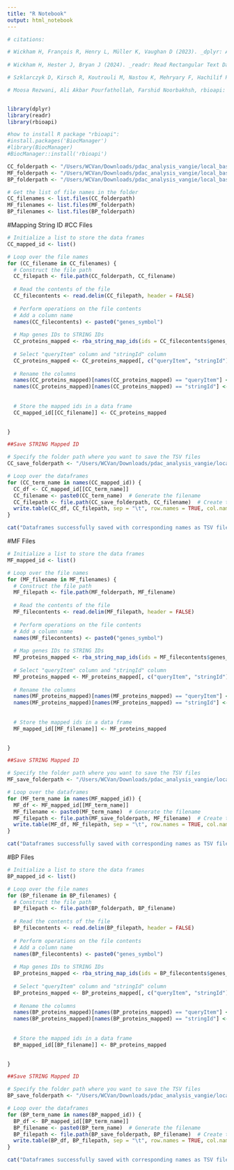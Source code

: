 ---
title: "R Notebook"
output: html_notebook
---

```{r}
# citations:

# Wickham H, François R, Henry L, Müller K, Vaughan D (2023). _dplyr: A Grammar of Data Manipulation_. R package version 1.1.4, <https://CRAN.R-project.org/package=dplyr>.
  
# Wickham H, Hester J, Bryan J (2024). _readr: Read Rectangular Text Data_. R package version 2.1.5, <https://CRAN.R-project.org/package=readr>.

# Szklarczyk D, Kirsch R, Koutrouli M, Nastou K, Mehryary F, Hachilif R, Annika GL, Fang T, Doncheva NT, Pyysalo S, Bork P, Jensen LJ, von Mering C. 'The STRING database in 2023: protein-protein association networks and functional enrichment analyses for any sequenced genome of interest.' Nucleic Acids Res. 2023 Jan 6;51(D1):D638-646

# Moosa Rezwani, Ali Akbar Pourfathollah, Farshid Noorbakhsh, rbioapi: user-friendly R interface to biologic web services’ API, Bioinformatics, Volume 38, Issue 10, 15 May 2022, Pages 2952–2953, https://doi.org/10.1093/bioinformatics/btac172


library(dplyr)
library(readr)
library(rbioapi)

#how to install R package "rbioapi":
#install.packages('BiocManager')
#library(BiocManager)
#BiocManager::install('rbioapi')


```


```{r}
CC_folderpath <- "/Users/WCVan/Downloads/pdac_analysis_vangie/local_basal_results/gsea_GO/local_basal_negative_genesetsCC"
MF_folderpath <- "/Users/WCVan/Downloads/pdac_analysis_vangie/local_basal_results/gsea_GO/local_basal_negative_genesetsMF"
BP_folderpath <- "/Users/WCVan/Downloads/pdac_analysis_vangie/local_basal_results/gsea_GO/local_basal_negative_genesetsBP"
```


```{r}
# Get the list of file names in the folder
CC_filenames <- list.files(CC_folderpath)
MF_filenames <- list.files(MF_folderpath)
BP_filenames <- list.files(BP_folderpath)
```


#Mapping String ID
#CC Files
```{r}
# Initialize a list to store the data frames
CC_mapped_id <- list()

# Loop over the file names
for (CC_filename in CC_filenames) {
  # Construct the file path
  CC_filepath <- file.path(CC_folderpath, CC_filename)
  
  # Read the contents of the file
  CC_filecontents <- read.delim(CC_filepath, header = FALSE)
  
  # Perform operations on the file contents
  # Add a column name
  names(CC_filecontents) <- paste0("genes_symbol")
  
  # Map genes IDs to STRING IDs
  CC_proteins_mapped <- rba_string_map_ids(ids = CC_filecontents$genes_symbol, species = 9606)
  
  # Select "queryItem" column and "stringId" column
  CC_proteins_mapped <- CC_proteins_mapped[, c("queryItem", "stringId")]
  
  # Rename the columns
  names(CC_proteins_mapped)[names(CC_proteins_mapped) == "queryItem"] <- "genes_symbol"
  names(CC_proteins_mapped)[names(CC_proteins_mapped) == "stringId"] <- "STRING_id"
  
  
  # Store the mapped ids in a data frame
  CC_mapped_id[[CC_filename]] <- CC_proteins_mapped

  
}
```


```{r}
##Save STRING Mapped ID

# Specify the folder path where you want to save the TSV files
CC_save_folderpath <- "/Users/WCVan/Downloads/pdac_analysis_vangie/local_basal_results/mapped_ids_GO/local_basal_negative_genesetsCC"

# Loop over the dataframes
for (CC_term_name in names(CC_mapped_id)) {
  CC_df <- CC_mapped_id[[CC_term_name]]
  CC_filename <- paste0(CC_term_name)  # Generate the filename
  CC_filepath <- file.path(CC_save_folderpath, CC_filename)  # Create the full filepath
  write.table(CC_df, CC_filepath, sep = "\t", row.names = TRUE, col.names = TRUE, quote=FALSE)  # Save as TSV
}

cat("Dataframes successfully saved with corresponding names as TSV files.\n")


```



#MF Files
```{r}
# Initialize a list to store the data frames
MF_mapped_id <- list()

# Loop over the file names
for (MF_filename in MF_filenames) {
  # Construct the file path
  MF_filepath <- file.path(MF_folderpath, MF_filename)
  
  # Read the contents of the file
  MF_filecontents <- read.delim(MF_filepath, header = FALSE)
  
  # Perform operations on the file contents
  # Add a column name
  names(MF_filecontents) <- paste0("genes_symbol")
  
  # Map genes IDs to STRING IDs
  MF_proteins_mapped <- rba_string_map_ids(ids = MF_filecontents$genes_symbol, species = 9606)
  
  # Select "queryItem" column and "stringId" column
  MF_proteins_mapped <- MF_proteins_mapped[, c("queryItem", "stringId")]
  
  # Rename the columns
  names(MF_proteins_mapped)[names(MF_proteins_mapped) == "queryItem"] <- "genes_symbol"
  names(MF_proteins_mapped)[names(MF_proteins_mapped) == "stringId"] <- "STRING_id"
  
  
  # Store the mapped ids in a data frame
  MF_mapped_id[[MF_filename]] <- MF_proteins_mapped

  
}
```


```{r}
##Save STRING Mapped ID

# Specify the folder path where you want to save the TSV files
MF_save_folderpath <- "/Users/WCVan/Downloads/pdac_analysis_vangie/local_basal_results/mapped_ids_GO/local_basal_negative_genesetsMF"

# Loop over the dataframes
for (MF_term_name in names(MF_mapped_id)) {
  MF_df <- MF_mapped_id[[MF_term_name]]
  MF_filename <- paste0(MF_term_name)  # Generate the filename
  MF_filepath <- file.path(MF_save_folderpath, MF_filename)  # Create the full filepath
  write.table(MF_df, MF_filepath, sep = "\t", row.names = TRUE, col.names = TRUE, quote=FALSE)  # Save as TSV
}

cat("Dataframes successfully saved with corresponding names as TSV files.\n")


```


#BP Files
```{r}
# Initialize a list to store the data frames
BP_mapped_id <- list()

# Loop over the file names
for (BP_filename in BP_filenames) {
  # Construct the file path
  BP_filepath <- file.path(BP_folderpath, BP_filename)
  
  # Read the contents of the file
  BP_filecontents <- read.delim(BP_filepath, header = FALSE)
  
  # Perform operations on the file contents
  # Add a column name
  names(BP_filecontents) <- paste0("genes_symbol")
  
  # Map genes IDs to STRING IDs
  BP_proteins_mapped <- rba_string_map_ids(ids = BP_filecontents$genes_symbol, species = 9606)
  
  # Select "queryItem" column and "stringId" column
  BP_proteins_mapped <- BP_proteins_mapped[, c("queryItem", "stringId")]
  
  # Rename the columns
  names(BP_proteins_mapped)[names(BP_proteins_mapped) == "queryItem"] <- "genes_symbol"
  names(BP_proteins_mapped)[names(BP_proteins_mapped) == "stringId"] <- "STRING_id"
  
  
  # Store the mapped ids in a data frame
  BP_mapped_id[[BP_filename]] <- BP_proteins_mapped

  
}
```



```{r}
##Save STRING Mapped ID

# Specify the folder path where you want to save the TSV files
BP_save_folderpath <- "/Users/WCVan/Downloads/pdac_analysis_vangie/local_basal_results/mapped_ids_GO/local_basal_negative_genesetsBP"

# Loop over the dataframes
for (BP_term_name in names(BP_mapped_id)) {
  BP_df <- BP_mapped_id[[BP_term_name]]
  BP_filename <- paste0(BP_term_name)  # Generate the filename
  BP_filepath <- file.path(BP_save_folderpath, BP_filename)  # Create the full filepath
  write.table(BP_df, BP_filepath, sep = "\t", row.names = TRUE, col.names = TRUE, quote=FALSE)  # Save as TSV
}

cat("Dataframes successfully saved with corresponding names as TSV files.\n")


```




